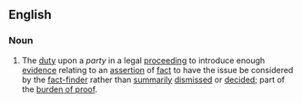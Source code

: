 ==English==

===Noun===
{{en-noun|?|head=[[burden]] [[of]] [[production]]}}

# {{lb|en|legal}} The [[duty]] upon a ''party'' in a legal [[proceeding]] to introduce enough [[evidence]] relating to an [[assertion]] of [[fact]] to have the issue be considered by the [[fact-finder]] rather than [[summarily]] [[dismissed]] or [[decided]]; part of the [[burden of proof]].